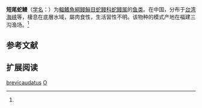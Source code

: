 {{Speciesbox
| name = 短尾蛇鳗
| status = NE
| status_system = IUCN3.1
| image = 
| genus = Ophichthus
| species = brevicaudatus
| authority = Chu, Wu et Jin, 1981<ref name='id5727'>{{cite web| url =http://www.bioinfo.cn/db05/BjdwSpecies.php?action=view&id=5727| title =短尾蛇鳗| work =中国动物物种编目数据库| publisher =中国科学院微生物研究所| author =中国科学院动物研究所| accessdate =2009-04-11| deadurl =yes| archiveurl =https://web.archive.org/web/20160305081749/http://www.bioinfo.cn/db05/BjdwSpecies.php?action=view&id=5727| archivedate =2016-03-05}}</ref>
| synonyms = *''Ophichthys brevicaudatus''<br /><small>Chu''<br />Wu & Jin, 1981</small>
}}

'''短尾蛇鳗'''（[[学名|学名]]：{{lang|la|''Ophichthus brevicaudatus''}}）为[[輻鰭魚綱|輻鰭魚綱]][[鳗鲡目|鳗鲡目]][[蛇鳗科|蛇鳗科]][[蛇鳗属|蛇鳗属]]的[[鱼类|鱼类]]。在中国，分布于[[台湾海峡|台湾海峡]]等，棲息在底層水域，屬肉食性，生活習性不明。该物种的模式产地在福建三沟渔场。<ref name='id5727'/>

== 参考文献 ==
{{reflist}}

== 扩展阅读 ==
{{refbegin}}
{{wikispecies-inline|Ophichthus brevicaudatus|短尾蛇鳗}}
{{refend}}
{{Taxonbar|from=Q3121057}}

[[Category:蛇鳗属|brevicaudatus]]
[[Category:1981年描述的魚類|O]]


{{鱼类小作品}}
